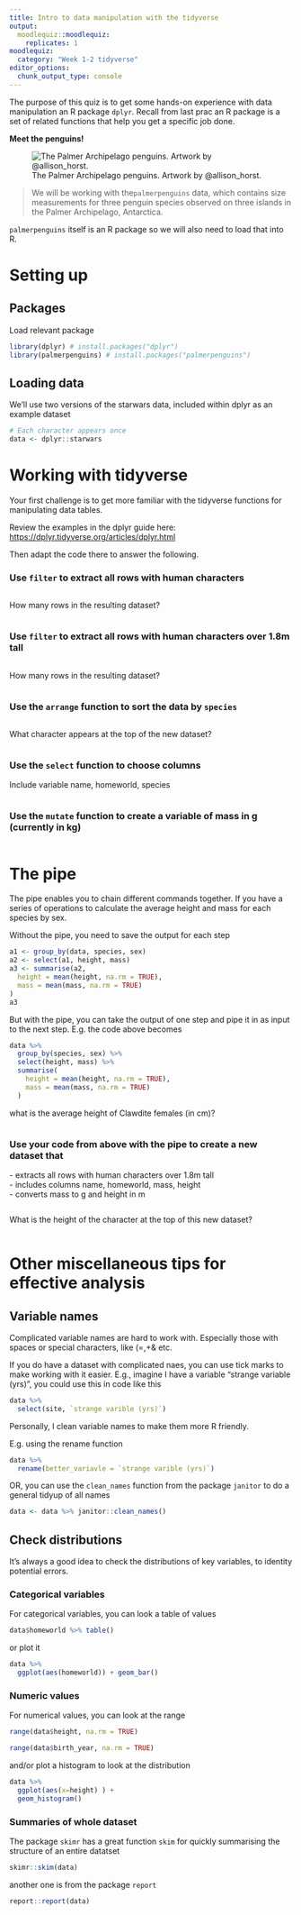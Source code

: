 ```yaml
---
title: Intro to data manipulation with the tidyverse
output: 
  moodlequiz::moodlequiz:
    replicates: 1
moodlequiz:
  category: "Week 1-2 tidyverse"
editor_options: 
  chunk_output_type: console
---
```


The purpose of this quiz is to get some hands-on experience with data manipulation an R package `dplyr`. Recall from last prac an R package is a set of related functions that help you get a specific job done. 

**Meet the penguins!**

![The Palmer Archipelago penguins. Artwork by @allison_horst.](lter_penguins.png)

> We will be working with the`palmerpenguins` data, which contains size measurements for three penguin species observed on three islands in the Palmer Archipelago, Antarctica.

`palmerpenguins` itself is an R package so we will also need to load that into R. 

# Setting up

## Packages

Load relevant package

```r
library(dplyr) # install.packages("dplyr")
library(palmerpenguins) # install.packages("palmerpenguins")
```

## Loading data

We'll use two versions of the starwars data, included within dplyr as an example dataset

```r
# Each character appears once
data <- dplyr::starwars

```

# Working with tidyverse

Your first challenge is to get more familiar with the tidyverse functions for manipulating data tables.

Review the examples in the dplyr guide here: <https://dplyr.tidyverse.org/articles/dplyr.html>

Then adapt the code there to answer the following.

### Use `filter` to extract all rows with human characters

```r

```

How many rows in the resulting dataset?

```r

```

### Use `filter` to extract all rows with human characters over 1.8m tall

```r

```

How many rows in the resulting dataset?

```r

```

### Use the `arrange` function to sort the data by `species`

```r

```

What character appears at the top of the new dataset?

```r

```

### Use the `select` function to choose columns

Include variable name, homeworld, species

```r


```

### Use the `mutate` function to create a variable of mass in g (currently in kg)

```r

```

# The pipe

The pipe enables you to chain different commands together. If you have a series of operations to calculate the average height and mass for each species by sex.

Without the pipe, you need to save the output for each step

```r
a1 <- group_by(data, species, sex)
a2 <- select(a1, height, mass)
a3 <- summarise(a2,
  height = mean(height, na.rm = TRUE),
  mass = mean(mass, na.rm = TRUE)
)
a3
```

But with the pipe, you can take the output of one step and pipe it in as input to the next step. E.g. the code above becomes

```r
data %>%
  group_by(species, sex) %>%
  select(height, mass) %>%
  summarise(
    height = mean(height, na.rm = TRUE),
    mass = mean(mass, na.rm = TRUE)
  )
```

what is the average height of Clawdite females (in cm)?

```r

```

### Use your code from above with the pipe to create a new dataset that

\- extracts all rows with human characters over 1.8m tall\
- includes columns name, homeworld, mass, height\
- converts mass to g and height in m

```r

```

What is the height of the character at the top of this new dataset?

```r

```

# Other miscellaneous tips for effective analysis

## Variable names

Complicated variable names are hard to work with. Especially those with spaces or special characters, like (=,+& etc.

If you do have a dataset with complicated naes, you can use tick marks to make working with it easier. E.g., imagine I have a variable "strange variable (yrs)", you could use this in code like this

```r
data %>%
  select(site, `strange varible (yrs)`)

```

Personally, I clean variable names to make them more R friendly.

E.g. using the rename function

```r
data %>%
  rename(better_variavle = `strange varible (yrs)`)

```

OR, you can use the `clean_names` function from the package `janitor` to do a general tidyup of all names

```r
data <- data %>% janitor::clean_names()
```

## Check distributions

It's always a good idea to check the distributions of key variables, to identity potential errors.

### Categorical variables

For categorical variables, you can look a table of values

```r

data$homeworld %>% table()

```

or plot it

```r
data %>% 
  ggplot(aes(homeworld)) + geom_bar()
```

### Numeric values

For numerical values, you can look at the range

```r
range(data$height, na.rm = TRUE)

range(data$birth_year, na.rm = TRUE)
```

and/or plot a histogram to look at the distribution

```r
data %>% 
  ggplot(aes(x=height) ) + 
  geom_histogram()

```

### Summaries of whole dataset

The package `skimr` has a great function `skim` for quickly summarising the structure of an entire datatset

```r
skimr::skim(data)
```

another one is from the package `report`

```r
report::report(data)
```
